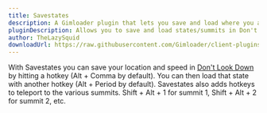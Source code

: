 ```yaml
---
title: Savestates
description: A Gimloader plugin that lets you save and load where you are
pluginDescription: Allows you to save and load states/summits in Don't Look Down. Only client side, nobody else can see you move.
author: TheLazySquid
downloadUrl: https://raw.githubusercontent.com/Gimloader/client-plugins/main/build/plugins/Savestates.js
---
```



<DesyncWarning />

With Savestates you can save your location and speed in [Don't Look Down](https://gimkit.wiki/wiki/Don%27t_Look_Down) by hitting a hotkey (Alt + Comma by default). You can then load that state with another hotkey (Alt + Period by default). Savestates also adds hotkeys to teleport to the various summits. Shift + Alt + 1 for summit 1, Shift + Alt + 2 for summit 2, etc.

<ButtonInstall client:only="svelte" name="Savestates" url="https://raw.githubusercontent.com/Gimloader/client-plugins/main/build/plugins/Savestates.js" />
